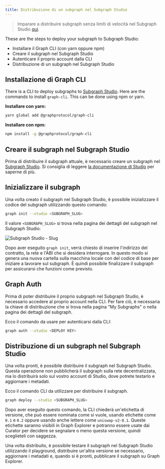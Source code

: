 ```yaml
---
title: Distribuzione di un subgraph nel Subgraph Studio
---
```


> Imparare a distribuire subgraph senza limiti di velocità nel Subgraph Studio [qui](https://www.notion.so/edgeandnode/The-Graph-Subgraph-Studio-Non-Rate-Limited-Chain-Integration-889fe061ee6b4423a7f8e2c8070b9294).

These are the steps to deploy your subgraph to Subgraph Studio:

- Installare il Graph CLI (con yarn oppure npm)
- Creare il subgraph nel Subgraph Studio
- Autenticare il proprio account dalla CLI
- Distribuzione di un subgraph nel Subgraph Studio

## Installazione di Graph CLI

There is a CLI to deploy subgraphs to [Subgraph Studio](https://thegraph.com/studio/). Here are the commands to install `graph-cli`. This can be done using npm or yarn.

**Installare con yarn:**

```bash
yarn global add @graphprotocol/graph-cli
```

**Installare con npm:**

```bash
npm install -g @graphprotocol/graph-cli
```

## Creare il subgraph nel Subgraph Studio

Prima di distribuire il subgraph attuale, è necessario creare un subgraph nel [Subgraph Studio](https://thegraph.com/studio/). Si consiglia di leggere [ la documentazione di Studio](/deploying/subgraph-studio) per saperne di più.

## Inizializzare il subgraph

Una volta creato il subgraph nel Subgraph Studio, è possibile inizializzare il codice del subgraph utilizzando questo comando:

```bash
graph init --studio <SUBGRAPH_SLUG>
```

Il valore `<SUBGRAPH_SLUG>` si trova nella pagina dei dettagli del subgraph nel Subgraph Studio:

![Subgraph Studio - Slug](/img/doc-subgraph-slug.png)

Dopo aver eseguito `graph init`, verrà chiesto di inserire l'indirizzo del contratto, la rete e l'ABI che si desidera interrogare. In questo modo si genera una nuova cartella sulla macchina locale con del codice di base per iniziare a lavorare sul subgraph. È quindi possibile finalizzare il subgraph per assicurarsi che funzioni come previsto.

## Graph Auth

Prima di poter distribuire il proprio subgraph nel Subgraph Studio, è necessario accedere al proprio account nella CLI. Per fare ciò, è necessaria la chiave di distribuzione che si trova nella pagina "My Subgraphs" o nella pagina dei dettagli del subgraph.

Ecco il comando da usare per autenticarsi dalla CLI:

```bash
graph auth --studio <DEPLOY KEY>
```

## Distribuzione di un subgraph nel Subgraph Studio

Una volta pronti, è possibile distribuire il subgraph nel Subgraph Studio. Questa operazione non pubblicherà il subgraph sulla rete decentralizzata, ma lo distribuirà solo sul vostro account di Studio, dove potrete testarlo e aggiornare i metadati.

Ecco il comando CLI da utilizzare per distribuire il subgraph.

```bash
graph deploy --studio <SUBGRAPH_SLUG>
```

Dopo aver eseguito questo comando, la CLI chiederà un'etichetta di versione, che può essere nominata come si vuole, usando etichette come `0.1` e `0.2` oppure usando anche lettere come `uniswap-v2-0.1`. Queste etichette saranno visibili in Graph Explorer e potranno essere usate dai Curator per decidere se segnalare o meno questa versione, quindi sceglieteli con saggezza.

Una volta distribuito, è possibile testare il subgraph nel Subgraph Studio utilizzando il playground, distribuire un'altra versione se necessario, aggiornare i metadati e, quando si è pronti, pubblicare il subgraph su Graph Explorer.
